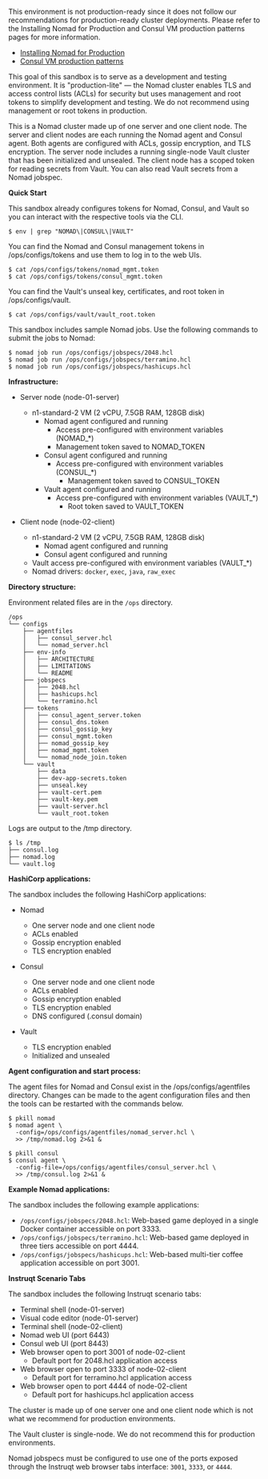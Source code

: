<Tabs>
<Tab heading="Overview">

<Warning>

This environment is not production-ready since it does not follow our 
recommendations for production-ready cluster deployments. Please refer to the 
Installing Nomad for Production and Consul VM production patterns pages for
more information.

- [Installing Nomad for Production](/nomad/docs/install/production)
- [Consul VM production patterns](/consul/tutorials/production-vms)

This goal of this sandbox is to serve as a development and testing environment. 
It is "production-lite" — the Nomad cluster enables TLS and access control lists 
(ACLs) for security but uses management and root tokens to simplify development 
and testing. We do not recommend using management or root tokens in production.

</Warning>

This is a Nomad cluster made up of one server and one client node. The server 
and client nodes are each running the Nomad agent and Consul agent. Both agents 
are configured with ACLs, gossip encryption, and TLS encryption.
The server node includes a running single-node Vault cluster that has been 
initialized and unsealed. The client node has a scoped token for reading secrets 
from Vault. You can also read Vault secrets from a Nomad jobspec.

**Quick Start**

This sandbox already configures tokens for Nomad, Consul, and Vault so you can
interact with the respective tools via the CLI.

```shell-session
$ env | grep "NOMAD\|CONSUL\|VAULT"
```

You can find the Nomad and Consul management tokens in /ops/configs/tokens and
use them to log in to the web UIs.

```shell-session
$ cat /ops/configs/tokens/nomad_mgmt.token
$ cat /ops/configs/tokens/consul_mgmt.token
```

You can find the Vault's unseal key, certificates, and root token in /ops/configs/vault.

```shell-session
$ cat /ops/configs/vault/vault_root.token
```

This sandbox includes sample Nomad jobs. Use the following commands to submit 
the jobs to Nomad:

```shell-session
$ nomad job run /ops/configs/jobspecs/2048.hcl
$ nomad job run /ops/configs/jobspecs/terramino.hcl
$ nomad job run /ops/configs/jobspecs/hashicups.hcl
```

</Tab>
<Tab heading="Architecture">

**Infrastructure:**

- Server node (node-01-server)
  - n1-standard-2 VM (2 vCPU, 7.5GB RAM, 128GB disk) 
    - Nomad agent configured and running
      - Access pre-configured with environment variables (NOMAD_*)
      - Management token saved to NOMAD_TOKEN
    - Consul agent configured and running
      - Access pre-configured with environment variables (CONSUL_*)
        - Management token saved to CONSUL_TOKEN
    - Vault agent configured and running
      - Access pre-configured with environment variables (VAULT_*)
        - Root token saved to VAULT_TOKEN

- Client node (node-02-client)
  - n1-standard-2 VM (2 vCPU, 7.5GB RAM, 128GB disk)
    - Nomad agent configured and running
    - Consul agent configured and running
  - Vault access pre-configured with environment variables (VAULT_*)
  - Nomad drivers: `docker`, `exec`, `java`, `raw_exec`

**Directory structure:**

Environment related files are in the `/ops` directory.

<CodeBlockConfig hideClipboard>

```
/ops
└── configs
    ├── agentfiles
    │   ├── consul_server.hcl
    │   └── nomad_server.hcl
    ├── env-info
    │   ├── ARCHITECTURE
    │   ├── LIMITATIONS
    │   └── README
    ├── jobspecs
    │   ├── 2048.hcl
    │   ├── hashicups.hcl
    │   └── terramino.hcl
    ├── tokens
    │   ├── consul_agent_server.token
    │   ├── consul_dns.token
    │   ├── consul_gossip_key
    │   ├── consul_mgmt.token
    │   ├── nomad_gossip_key
    │   ├── nomad_mgmt.token
    │   └── nomad_node_join.token
    └── vault
        ├── data
        ├── dev-app-secrets.token
        ├── unseal.key
        ├── vault-cert.pem
        ├── vault-key.pem
        ├── vault-server.hcl
        └── vault_root.token
```

</CodeBlockConfig>

Logs are output to the /tmp directory.

```shell-session
$ ls /tmp
├── consul.log
├── nomad.log
└── vault.log
```

**HashiCorp applications:**

The sandbox includes the following HashiCorp applications:

- Nomad
  - One server node and one client node
  - ACLs enabled
  - Gossip encryption enabled
  - TLS encryption enabled

- Consul
  - One server node and one client node
  - ACLs enabled
  - Gossip encryption enabled
  - TLS encryption enabled
  - DNS configured (.consul domain)

- Vault
  - TLS encryption enabled
  - Initialized and unsealed

**Agent configuration and start process:**

The agent files for Nomad and Consul exist in the /ops/configs/agentfiles
directory. Changes can be made to the agent configuration files and then the
tools can be restarted with the commands below.

```shell-session
$ pkill nomad
$ nomad agent \
  -config=/ops/configs/agentfiles/nomad_server.hcl \
  >> /tmp/nomad.log 2>&1 &
```

```shell-session
$ pkill consul
$ consul agent \
  -config-file=/ops/configs/agentfiles/consul_server.hcl \
  >> /tmp/consul.log 2>&1 &
```

**Example Nomad applications:**

The sandbox includes the following example applications:

- `/ops/configs/jobspecs/2048.hcl`: Web-based game deployed in a single Docker container accessible on port 3333.
- `/ops/configs/jobspecs/terramino.hcl`: Web-based game deployed in three tiers accessible on port 4444.
- `/ops/configs/jobspecs/hashicups.hcl`: Web-based multi-tier coffee application accessible on port 3001.

**Instruqt Scenario Tabs**

The sandbox includes the following Instruqt scenario tabs:

- Terminal shell (node-01-server)
- Visual code editor (node-01-server)
- Terminal shell (node-02-client)
- Nomad web UI (port 6443)
- Consul web UI (port 8443)
- Web browser open to port 3001 of node-02-client
  - Default port for 2048.hcl application access
- Web browser open to port 3333 of node-02-client
  - Default port for terramino.hcl application access
- Web browser open to port 4444 of node-02-client
  - Default port for hashicups.hcl application access

</Tab>
<Tab heading="Limitations">

The cluster is made up of one server one and one client node which is not what
we recommend for production environments.

The Vault cluster is single-node. We do not recommend this for production
environments.

Nomad jobspecs must be configured to use one of the ports exposed through the
Instruqt web browser tabs interface: `3001`, `3333`, or `4444`.

</Tab>
</Tabs>